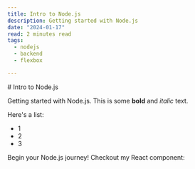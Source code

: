 ```yaml
---
title: Intro to Node.js
description: Getting started with Node.js
date: "2024-01-17"
read: 2 minutes read
tags:
  - nodejs
  - backend
  - flexbox

---
```


<div className="prose dark:prose-invert"> 
# Intro to Node.js

Getting started with Node.js. This is some **bold** and _italic_ text. 

Here's a list:
- 1
- 2
- 3

Begin your Node.js journey!
Checkout my React component:
</div>